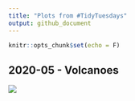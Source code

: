 ```yaml
---
title: "Plots from #TidyTuesdays"
output: github_document
---
```


```r
knitr::opts_chunk$set(echo = F)
```

## 2020-05 - Volcanoes

<a href='../scripts/202005_volcanoes.R' target='_blank'><img src="plots/202005_volcanoes.gif" align="center"/></a>

